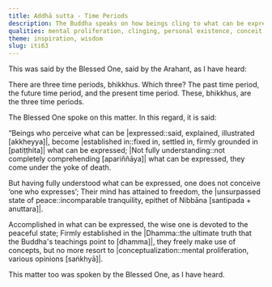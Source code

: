 ```yaml
---
title: Addhā sutta - Time Periods
description: The Buddha speaks on how beings cling to what can be expressed—concepts and designations, including the three time periods of past, future, and present. Not fully understanding these, they fall under the yoke of death. But one who sees beyond conceptual fabrications touches liberation and does not resort to mental proliferation.
qualities: mental proliferation, clinging, personal existence, conceit
theme: inspiration, wisdom
slug: iti63
---
```


This was said by the Blessed One, said by the Arahant, as I have heard:

There are three time periods, bhikkhus. Which three? The past time period, the future time period, and the present time period. These, bhikkhus, are the three time periods.

The Blessed One spoke on this matter. In this regard, it is said:

“Beings who perceive what can be |expressed::said, explained, illustrated [akkheyya]|,
become |established in::fixed in, settled in, firmly grounded in [patiṭṭhita]| what can be expressed;
|Not fully understanding::not completely comprehending [apariññāya]| what can be expressed,
they come under the yoke of death.

But having fully understood what can be expressed,
one does not conceive ‘one who expresses’;
Their mind has attained to freedom,
the |unsurpassed state of peace::incomparable tranquility, epithet of Nibbāna [santipada + anuttara]|.

Accomplished in what can be expressed,
the wise one is devoted to the peaceful state;
Firmly established in the |Dhamma::the ultimate truth that the Buddha's teachings point to [dhamma]|, they freely make use of concepts,
but no more resort to |conceptualization::mental proliferation, various opinions [saṅkhyā]|.

This matter too was spoken by the Blessed One, as I have heard.